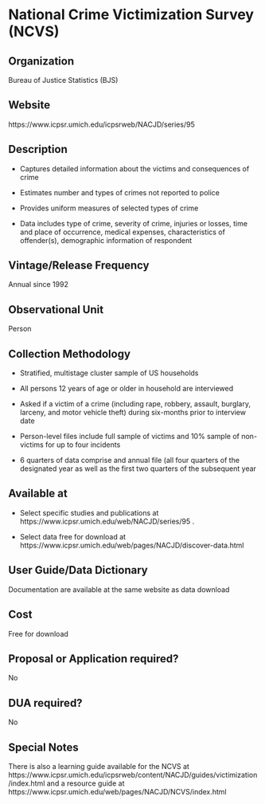 \mainmatter

<!-- Generated by generateRmd.R; do not edit by hand  -->

# National Crime Victimization Survey (NCVS)

## Organization
Bureau of Justice Statistics (BJS)

## Website
https://www.icpsr.umich.edu/icpsrweb/NACJD/series/95

## Description
*	Captures detailed information about the victims and consequences of crime 
*	Estimates number and types of crimes not reported to police 
*	Provides uniform measures of selected types of crime 
*	Data includes type of crime, severity of crime, injuries or losses, time and place of occurrence, medical expenses, characteristics of offender(s), demographic information of respondent

## Vintage/Release Frequency
Annual since 1992

## Observational Unit
Person

## Collection Methodology
*	Stratified, multistage cluster sample of US households 
*	All persons 12 years of age or older in household are interviewed 
*	Asked if a victim of a crime (including rape, robbery, assault, burglary, larceny, and motor vehicle theft) during six-months prior to interview date 
*	Person-level files include full sample of victims and 10% sample of non-victims for up to four incidents 
*	6 quarters of data comprise and annual file (all four quarters of the designated year as well as the first two quarters of the subsequent year

## Available at
* Select specific studies and publications at https://www.icpsr.umich.edu/web/NACJD/series/95 . 
* Select data free for download at https://www.icpsr.umich.edu/web/pages/NACJD/discover-data.html

## User Guide/Data Dictionary
Documentation are available at the same website as data download

## Cost
Free for download

## Proposal or Application required?
No

## DUA required?
No

## Special Notes
There is also a learning guide available for the NCVS at https://www.icpsr.umich.edu/icpsrweb/content/NACJD/guides/victimization/index.html and a resource guide at https://www.icpsr.umich.edu/web/pages/NACJD/NCVS/index.html

